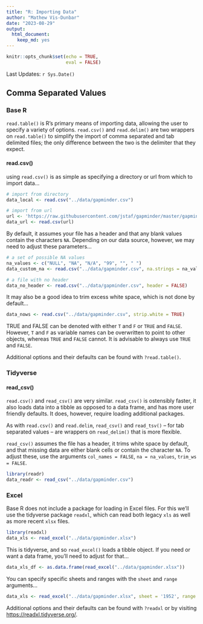 ```yaml
---
title: "R: Importing Data"
author: "Mathew Vis-Dunbar"
date: "2023-08-29"
output:
  html_document:
    keep_md: yes
---
```


```r
knitr::opts_chunk$set(echo = TRUE,
                      eval = FALSE)
```

Last Updates: `r Sys.Date()`

## Comma Separated Values

### Base R

`read.table()` is R's primary means of importing data, allowing the user to specify a variety of options. `read.csv()` and `read.delim()` are two wrappers on `read.table()` to simplify the import of comma separated and tab delimited files; the only difference between the two is the delimiter that they expect.

#### read.csv()

using `read.csv()` is as simple as specifying a directory or url from which to import data...

```r
# import from directory
data_local <- read.csv("../data/gapminder.csv")

# import from url
url <- 'https://raw.githubusercontent.com/jstaf/gapminder/master/gapminder/gapminder.csv'
data_url <- read.csv(url)
```

By default, it assumes your file has a header and that any blank values contain the characters `NA`. Depending on our data source, however, we may need to adjust these parameters...

```r
# a set of possible NA values
na_values <- c("NULL", "NA", "N/A", "99", "", " ")
data_custom_na <- read.csv("../data/gapminder.csv", na.strings = na_values)

# a file with no header
data_no_header <- read.csv("../data/gapminder.csv", header = FALSE)
```

It may also be a good idea to trim excess white space, which is not done by default...

```r
data_nows <- read.csv("../data/gapminder.csv", strip.white = TRUE)
```

:::note
TRUE and FALSE can be denoted with either `T` and `F` or `TRUE` and `FALSE`. However, `T` and `F` as variable names can be overwritten to point to other objects, whereas `TRUE` and `FALSE` cannot. It is advisable to always use `TRUE` and `FALSE`.
:::

Additional options and their defaults can be found with `?read.table()`.

### Tidyverse

#### read_csv()

`read.csv()` and `read_csv()` are very similar. `read_csv()` is ostensibly faster, it also loads data into a tibble as opposed to a data frame, and has more user friendly defaults. It does, however, require loading additional packages.

As with `read.csv()` and `read.delim`, `read_csv()` and `read_tsv()` -- for tab separated values -- are wrappers on `read_delim()` that is more flexible.

`read_csv()` assumes the file has a header, it trims white space by default, and that missing data are either blank cells or contain the character `NA`. To adjust these, use the arguments `col_names = FALSE`, `na = na_values`, `trim_ws = FALSE`.

```r
library(readr)
data_readr <- read_csv("../data/gapminder.csv")
```

### Excel

Base R does not include a package for loading in Excel files. For this we'll use the tidyverse package `readxl`, which can read both legacy `xls` as well as more recent `xlsx` files.

```r
library(readxl)
data_xls <- read_excel("../data/gapminder.xlsx")
```

This is tidyverse, and so `read_excel()` loads a tibble object. If you need or want a data frame, you'll need to adjust for that...

```r
data_xls_df <- as.data.frame(read_excel("../data/gapminder.xlsx"))
```

You can specify specific sheets and ranges with the `sheet` and `range` arguments...

```r
data_xls <- read_excel("../data/gapminder.xlsx", sheet = '1952', range = "A1:D5")
```

Additional options and their defaults can be found with `?readxl` or by visiting [https://readxl.tidyverse.org/](https://readxl.tidyverse.org/).
